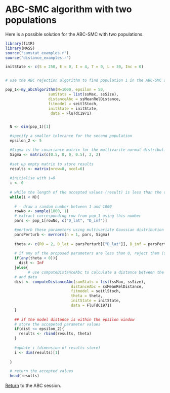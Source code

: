 # ABC-SMC algorithm with two populations

Here is a possible solution for the ABC-SMC with two populations.

```r

library(fitR)
library(MASS)
source("sumstat_examples.r")
source("distance_examples.r")

initState <- c(S = 250, E = 0, I = 4, T = 0, L = 30, Inc = 0)


# use the ABC rejection algorithm to find population 1 in the ABC-SMC algorithm

pop_1<-my_abcAlgorithm(N=1000, epsilon = 50,
                   sumStats = list(ssMax, ssSize),
                   distanceAbc = ssMeanRelDistance,
                   fitmodel = seitlStoch,
                   initState = initState,
                    data = FluTdC1971)


  N <- dim(pop_1)[1]

  #specify a smaller tolerance for the second population
  epsilon_2 <- 5

  #Sigma is the covariance matrix for the multivarite normal distribution pertubation
  Sigma <- matrix(c(0.5, 0, 0, 0.5), 2, 2)
  
  #set up empty matrix to store results
  results <- matrix(nrow=0, ncol=6)
  
  #initialise with i=0
  i <- 0
  
  # while the length of the accepted values (result) is less than the desired length (N)
  while(i < N){
    
    # - draw a random number between 1 and 1000
    rowNo <- sample(1000, 1)
    # extract corresponding row from pop_1 using this number
    pars <- pop_1[rowNo, c("D_lat", "D_inf")]

    #perturb these parameters using multivariate Gaussian distribution
    parsPerturb <- mvrnorm(n = 1, pars, Sigma)
    
    theta <- c(R0 = 2, D_lat = parsPerturb[["D_lat"]], D_inf = parsPerturb[["D_inf"]], alpha = 0.9, D_imm = 13, rho = 0.85)
    
    # if any of the proposed parameters are less than 0, reject them (set distance to infinity)
    if(any(theta < 0)){
      dist <- Inf
    }else{
          # use computeDistanceAbc to calculate a distance between the model
    # and data
    dist <- computeDistanceAbc(sumStats = list(ssMax, ssSize),
                             distanceAbc = ssMeanRelDistance,
                             fitmodel = seitlStoch,
                             theta = theta,
                             initState = initState,
                             data = FluTdC1971)
    }
    
    ## if the model distance is within the epsilon window
    # store the accepeted parameter values
    if(dist <= epsilon_2){
      results <- rbind(results, theta)
    }
    
    #update i (dimension of results store)
    i <- dim(results)[1]
    
  }

  # return the accepted values 
  head(results)

```


[Return](ABC.html) to the ABC session.
